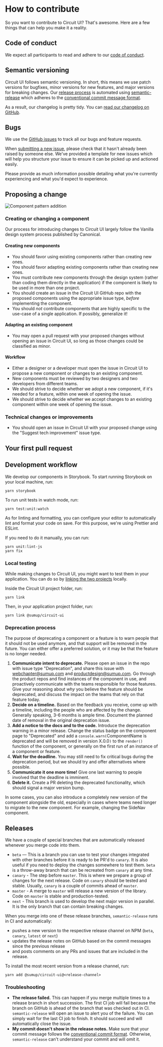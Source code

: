 
<Meta title="Introduction|Contributing" />

# How to contribute

So you want to contribute to Circuit UI? That's awesome. Here are a few
things that can help you make it a reality.

## Code of conduct

We expect all participants to read and adhere to our [code of conduct](Introduction|Code-of-Conduct).

## Semantic versioning

Circuit UI follows semantic versioning. In short, this means we use patch versions
for bugfixes, minor versions for new features, and major versions for
breaking changes. Our [release process](#Releases) is automated using [semantic-release](https://github.com/semantic-release/semantic-release)
which adheres to the [conventional commit message format](https://www.conventionalcommits.org).

As a result, our changelog is pretty tidy. You can [read our changelog on GitHub](https://github.com/sumup/circuit-ui/releases).

## Bugs

We use the [GitHub issues](https://github.com/sumup/circuit-ui/issues) to track
all our bugs and feature requests.

When [submitting a new issue](https://github.com/sumup/circuit-ui/issues/new),
please check that it hasn't already been raised by someone else. We've provided
a template for new issues which will help you structure your issue to ensure it
can be picked up and actioned easily.

Please provide as much information possible detailing what you're currently
experiencing and what you'd expect to experience.

## Proposing a change

![Component pattern addition](https://circuit.sumup.com/images/component-addition-flowchart.png)

### Creating or changing a component

Our process for introducing changes to Circuit UI largely follow the Vanilla
design system process published by Canonical.

#### Creating new components

- You should favor using existing components rather than creating new ones.
- You should favor adapting existing components rather than creating new ones.
- You must contribute new components through the design system (rather than
  coding them directly in the application) if the component is likely to be
  used in more than one project.
- You should create an issue in the Circuit UI GitHub repo with the proposed
  components using the appropriate issue type, _before_ implementing the
  component.
- You should _not_ contribute components that are highly specific to the
  use-case of a single application. If possibly, generalize it!

#### Adapting an existing component

- You may open a pull request with your proposed changes without opening an
  issue in Circuit UI, so long as those changes could be classified as
  minor.

#### Workflow

- Either a designer or a developer must open the issue in Circuit UI to propose
  a new component or changes to an existing component.
- New components must be reviewed by two designers and two developers from
  different teams.
- We should strive to decide whether we adopt a new component, if it's needed
  for a feature, within one week of opening the issue.
- We should strive to decide whether we accept changes to an existing
  component within one week of opening the issue.

### Technical changes or improvements

- You should open an issue in Circuit UI with your proposed change using the
  "Suggest tech improvement" issue type.

## Your first pull request

## Development workflow

We develop our components in Storybook. To start running Storybook on your
local machine, run:

```
yarn storybook
```

To run unit tests in watch mode, run:

```
yarn test:unit:watch
```

As for linting and formatting, you can configure your editor to automatically
lint and format your code on save. For this purpose, we're using Prettier
and ESLint.

If you need to do it manually, you can run:

```
yarn unit:lint-js
yarn fix
```

### Local testing

While making changes to Circuit UI, you might want to test them in your
application. You can do so by [linking the two projects](https://yarnpkg.com/lang/en/docs/cli/link/)
locally.

Inside the Circuit UI project folder, run:

```
yarn link
```

Then, in your application project folder, run:

```
yarn link @sumup/circuit-ui
```

### Deprecation process

The purpose of deprecating a component or a feature is to warn people that
it should not be used anymore, and that support will be removed in the future.
You can either offer a preferred solution, or it may be that the feature is
no longer needed.

1. **Communicate intent to deprecate.** Please open an issue in the repo with
   issue type "Deprecation", and share this issue with webchapter@sumup.com and
   productdesign@sumup.com. Go through the product repos and find instances of
   the component in use, and proactively communicate with the teams responsible
   for those features. Give your reasoning about _why_ you believe the feature
   should be deprecated, and discuss the impact on the teams that rely on
   that feature today.
2. **Decide on a timeline.** Based on the feedback you receive, come up with
   a timeline, including the people who are affected by the change. Generally
   speaking, 3-6 months is ample time. Document the planned date of removal
   in the original deprecation issue.
3. **Add a notice to the docs and to the code.** Introduce the deprecation
   warning in a minor release. Change the status badge on the component page
   to "Deprecated" and add a `console.warn(`ComponentName is deprecated and will be removed in version X.0.0`)`
   to the `render()` function of the component, or generally on the first
   run of an instance of a component or feature.
4. **Wait for the deadline.** You may still need to fix critical bugs during the
   deprecation period, but we should try and offer alternatives where possible.
5. **Communicate it one more time!** Give one last warning to people involved
   that the deadline is imminent.
6. **Delete it.** Create a PR deleting the deprecated functionality, which should
   signal a major version bump.

In some cases, you can also introduce a completely new version of the component
alongside the old, especially in cases where teams need longer to migrate
to the new component. For example, changing the SideNav component.

## Releases

We have a couple of special branches that are automatically released whenever
you merge code into them.

- `beta` — This is a branch you can use to test your changes integrated with
  other branches before it is ready to be PR'd to `canary`. It is also useful
  if you need to deploy the changes somewhere to test them. `beta` is a
  throw-away branch that can be recreated from `canary` at any time.
- `canary` - The step before `master`. This is where we prepare a group of
  changes for the next release. Code on `canary` should be tested and stable.
  Usually, `canary` is a couple of commits ahead of `master`.
- `master` - A merge to `master` will release a new version of the library.
  Code on `master` is stable and production-tested.
- `next` - This branch is used to develop the next major version in parallel.
  It is the only branch that can contain breaking changes.

When you merge into one of these release branches, `semantic-release` runs in
CI and automatically:

- pushes a new version to the respective release channel on NPM (`beta`,
  `canary`, `latest` or `next`)
- updates the release notes on GitHub based on the commit messages since the
  previous release
- and posts comments on any PRs and issues that are included in the release.

To install the most recent version from a release channel, run:

```
yarn add @sumup/circuit-ui@<release-channel>
```

### Troubleshooting

- **The release failed.** This can happen if you merge multiple times to a
  release branch in short succession. The first CI job will fail because the
  branch on GitHub is ahead of the branch that was checked out in CI.
  `semantic-release` will open an issue to alert you of the failure. You can
  simply wait for the last CI job to finish. It should succeed and will
  automatically close the issue.
- **My commit doesn't show in the release notes.** Make sure that your commit
  message follows the [conventional commit format](https://www.conventionalcommits.org).
  Otherwise, `semantic-release` can't understand your commit and will omit it.
